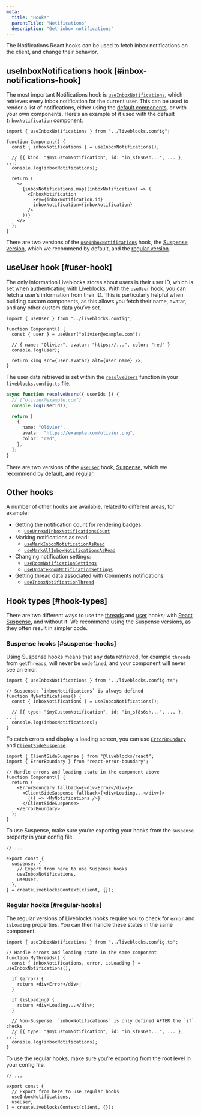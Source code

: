 ```yaml
---
meta:
  title: "Hooks"
  parentTitle: "Notifications"
  description: "Get inbox notifications"
---
```


The Notifications React hooks can be used to fetch inbox notifications on the
client, and change their behavior.

## useInboxNotifications hook [#inbox-notifications-hook]

The most important Notifications hook is [`useInboxNotifications`][], which
retrieves every inbox notification for the current user. This can be used to
render a list of notifications, either using the
[default components](/docs/products/comments/default-components), or with your
own components. Here’s an example of it used with the default
[`InboxNotification`][] component.

```tsx
import { useInboxNotifications } from "../liveblocks.config";

function Component() {
  const { inboxNotifications } = useInboxNotifications();

  // [{ kind: "$myCustomNotification", id: "in_sf8s6sh...", ... }, ...]
  console.log(inboxNotifications);

  return (
    <>
      {inboxNotifications.map((inboxNotification) => (
        <InboxNotification
          key={inboxNotification.id}
          inboxNotification={inboxNotification}
        />
      ))}
    </>
  );
}
```

There are two versions of the [`useInboxNotifications`][] hook, the
[Suspense version](#suspense-hooks), which we recommend by default, and the
[regular version](#regular-hooks).

## useUser hook [#user-hook]

The only information Liveblocks stores about users is their user ID, which is
set when [authenticating with Liveblocks](/docs/authentication). With the
[`useUser`](/docs/api-reference/liveblocks-react#useUser) hook, you can fetch a
user’s information from their ID. This is particularly helpful when building
custom components, as this allows you fetch their name, avatar, and any other
custom data you’ve set.

```tsx
import { useUser } from "../liveblocks.config";

function Component() {
  const { user } = useUser("olivier@example.com");

  // { name: "Olivier", avatar: "https://...", color: "red" }
  console.log(user);

  return <img src={user.avatar} alt={user.name} />;
}
```

The user data retrieved is set within the
[`resolveUsers`](/docs/api-reference/liveblocks-client#resolveUsers) function in
your `liveblocks.config.ts` file.

```ts
async function resolveUsers({ userIds }) {
  // ["olivier@example.com"]
  console.log(userIds);

  return [
    {
      name: "Olivier",
      avatar: "https://example.com/olivier.png",
      color: "red",
    },
  ];
}
```

There are two versions of the
[`useUser`](/docs/api-reference/liveblocks-client#useUser) hook,
[Suspense](#suspense-hooks), which we recommend by default, and
[regular](#regular-hooks).

## Other hooks

A number of other hooks are available, related to different areas, for example:

- Getting the notification count for rendering badges:
  - [`useUnreadInboxNotificationsCount`](/docs/api-reference/liveblocks-react#useUnreadInboxNotificationsCount)
- Marking notifications as read:
  - [`useMarkInboxNotificationAsRead`](/docs/api-reference/liveblocks-react#useMarkInboxNotificationAsRead)
  - [`useMarkAllInboxNotificationsAsRead`](/docs/api-reference/liveblocks-react#useMarkAllInboxNotificationsAsRead)
- Changing notification settings:
  - [`useRoomNotificationSettings`](/docs/api-reference/liveblocks-react#useRoomNotificationSettings)
  - [`useUpdateRoomNotificationSettings`](/docs/api-reference/liveblocks-react#useUpdateRoomNotificationSettings)
- Getting thread data associated with Comments notifications:
  - [`useInboxNotificationThread`](/docs/api-reference/liveblocks-react#useInboxNotificationThread)

## Hook types [#hook-types]

There are two different ways to use the [threads](#threads-hook) and
[user](#user-hook) hooks; with
[React Suspense](https://react.dev/reference/react/Suspense), and without it. We
recommend using the Suspense versions, as they often result in simpler code.

### Suspense hooks [#suspense-hooks]

Using Suspense hooks means that any data retrieved, for example `threads` from
`getThreads`, will never be `undefined`, and your component will never see an
error.

```tsx
import { useInboxNotifications } from "../liveblocks.config.ts";

// Suspense: `inboxNotifications` is always defined
function MyNotifications() {
  const { inboxNotifications } = useInboxNotifications();

  // [{ type: "$myCustomNotification", id: "in_sf8s6sh...", ... }, ...]
  console.log(inboxNotifications);
}
```

To catch errors and display a loading screen, you can use
[`ErrorBoundary`](https://www.npmjs.com/package/react-error-boundary) and
[`ClientSideSuspense`](/docs/api-reference/liveblocks-react#suspense-avoid-ssr).

```tsx highlight="7-11"
import { ClientSideSuspense } from "@liveblocks/react";
import { ErrorBoundary } from "react-error-boundary";

// Handle errors and loading state in the component above
function Component() {
  return (
    <ErrorBoundary fallback={<div>Error</div>}>
      <ClientSideSuspense fallback={<div>Loading...</div>}>
        {() => <MyNotifications />}
      </ClientSideSuspense>
    </ErrorBoundary>
  );
}
```

To use Suspense, make sure you’re exporting your hooks from the `suspense`
property in your config file.

```tsx file="liveblocks.config.ts" highlight="5-7"
// ...

export const {
  suspense: {
    // Export from here to use Suspense hooks
    useInboxNotifications,
    useUser,
  },
} = createLiveblocksContext(client, {});
```

### Regular hooks [#regular-hooks]

The regular versions of Liveblocks hooks require you to check for `error` and
`isLoading` properties. You can then handle these states in the same component.

```tsx
import { useInboxNotifications } from "../liveblocks.config.ts";

// Handle errors and loading state in the same component
function MyThreads() {
  const { inboxNotifications, error, isLoading } = useInboxNotifications();

  if (error) {
    return <div>Error</div>;
  }

  if (isLoading) {
    return <div>Loading...</div>;
  }

  // Non-Suspense: `inboxNotifications` is only defined AFTER the `if` checks
  // [{ type: "$myCustomNotification", id: "in_sf8s6sh...", ... }, ...]
  console.log(inboxNotifications);
}
```

To use the regular hooks, make sure you’re exporting from the root level in your
config file.

```tsx file="liveblocks.config.ts" highlight="4-6"
// ...

export const {
  // Export from here to use regular hooks
  useInboxNotifications,
  useUser,
} = createLiveblocksContext(client, {});
```

[`InboxNotification`]: /docs/api-reference/liveblocks-react-ui#InboxNotification
[`InboxNotificationList`]:
  /docs/api-reference/liveblocks-react-ui#InboxNotificationList
[`useInboxNotifications`]:
  /docs/api-reference/liveblocks-react#useInboxNotifications
